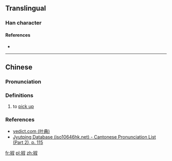 ==Translingual==

===Han character===
{{Han char|rn=64|rad=手|as=08|sn=11|four=|canj=QYFE|ids=⿰扌叔}}

====References====
* {{Han ref|kx=0437.140|dkj=12257|dj=0787.040|hdz=31895.040|uh=6393|ud=25491}}

----

==Chinese==
{{zh-forms}}

===Pronunciation===
{{zh-pron
|m=shū
|c=suk1
|h=pfs=
|md=
|mn=
|w=
|mc=y
|oc=y
|cat=v
}}

===Definitions===
{{zh-hanzi}}

# to [[pick up]]

===References===
* [http://yedict.com/htm/63/6393.htm yedict.com (叶典)]
* [http://www.iso10646hk.net/jp/document/download.jsp Jyutping Database (iso10646hk.net) - Cantonese Pronunciation List (Part 2), p. 115]

[[fr:掓]]
[[pl:掓]]
[[zh:掓]]